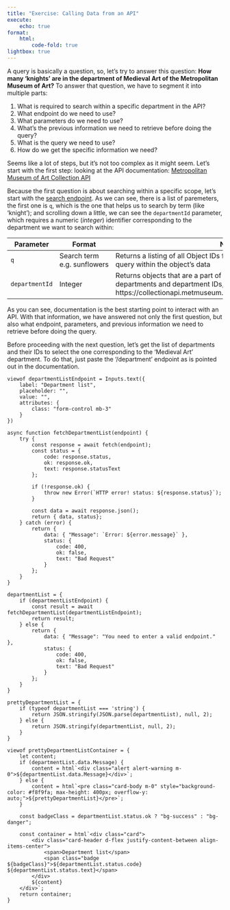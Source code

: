 ```yaml
---
title: "Exercise: Calling Data from an API"
execute:
    echo: true
format:
    html:
        code-fold: true
lightbox: true
---
```


A query is basically a question, so, let's try to answer this question: **How many 'knights' are in the department of Medieval Art of the Metropolitan Museum of Art?** To answer that question, we have to segment it into multiple parts:

1. What is required to search within a specific department in the API?
2. What endpoint do we need to use?
3. What parameters do we need to use?
4. What's the previous information we need to retrieve before doing the query?
5. What is the query we need to use?
6. How do we get the specific information we need?

Seems like a lot of steps, but it's not too complex as it might seem. Let's start with the first step: looking at the API documentation: [Metropolitan Museum of Art Collection API](https://metmuseum.github.io/)

Because the first question is about searching within a specific scope, let's start with the [search endpoint](https://metmuseum.github.io/#search). As we can see, there is a list of paremeters, the first one is `q`, which is the one that helps us to search by term (like 'knight'); and scrolling down a little, we can see the `departmentId` parameter, which requires a numeric (*integer*) identifier corresponding to the department we want to search within:

| Parameter | Format | Notes |
|-----------|--------|-------|
| `q` | Search term e.g. sunflowers | Returns a listing of all Object IDs for objects that contain the search query within the object’s data |
| `departmentId` | Integer | Returns objects that are a part of a specific department. For a list of departments and department IDs, refer to our /department endpoint: https://collectionapi.metmuseum.org/public/collection/v1/departments | 

As you can see, documentation is the best starting point to interact with an API. With that information, we have answered not only the first question, but also what endpoint, parameters, and previous information we need to retrieve before doing the query.

Before proceeding with the next question, let's get the list of departments and their IDs to select the one corresponding to the 'Medieval Art' department. To do that, just paste the '/department' endpoint as is pointed out in the documentation.

```ojs

viewof departmentListEndpoint = Inputs.text({
    label: "Department list",
    placeholder: "",
    value: "",
    attributes: {
        class: "form-control mb-3"
    }
})

async function fetchDepartmentList(endpoint) {
    try {
        const response = await fetch(endpoint);
        const status = {
            code: response.status,
            ok: response.ok,
            text: response.statusText
        };

        if (!response.ok) {
            throw new Error(`HTTP error! status: ${response.status}`);
        }

        const data = await response.json();
        return { data, status};
    } catch (error) {
        return {
            data: { "Message": `Error: ${error.message}` },
            status: {
                code: 400,
                ok: false,
                text: "Bad Request"
            }
        };
    }
}

departmentList = {
    if (departmentListEndpoint) {
        const result = await fetchDepartmentList(departmentListEndpoint);
        return result;
    } else {
        return {
            data: { "Message": "You need to enter a valid endpoint." },
            status: {
                code: 400,
                ok: false,
                text: "Bad Request"
            }
        };
    }
}

prettyDepartmentList = {
    if (typeof departmentList === 'string') {
        return JSON.stringify(JSON.parse(departmentList), null, 2);
    } else {
        return JSON.stringify(departmentList, null, 2);
    }
}

viewof prettyDepartmentListContainer = {
    let content;
    if (departmentList.data.Message) {
        content = html`<div class="alert alert-warning m-0">${departmentList.data.Message}</div>`;
    } else {
        content = html`<pre class="card-body m-0" style="background-color: #f8f9fa; max-height: 400px; overflow-y: auto;">${prettyDepartmentList}</pre>`;
    }
    
    const badgeClass = departmentList.status.ok ? "bg-success" : "bg-danger";
    
    const container = html`<div class="card">
        <div class="card-header d-flex justify-content-between align-items-center">
            <span>Department list</span>
            <span class="badge ${badgeClass}">${departmentList.status.code} ${departmentList.status.text}</span>
        </div>
        ${content}
    </div>`;
    return container;
}
```

